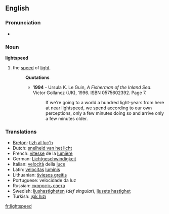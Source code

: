 ==English==

===Pronunciation===
* {{audio|en-us-lightspeed.ogg|Audio (US)}}

===Noun===
'''lightspeed'''

# the [[speed]] of [[light]].
#: '''Quotations'''
#:* '''1994''' - Ursula K. Le Guin, ''A Fisherman of the Inland Sea''. Victor Gollancz (UK), 1996. ISBN 0575602392. Page 7.
#:*: If we're going to a world a hundred light-years from here at near lightspeed, we spend according to our own perceptions, only a few minutes doing so and arrive only a few minutes older.

===Translations===
{{rfc-level|Translations at L3+ (AutoFormat would have corrected level of Translations)}}
* [[Breton]]: [[tizh al luc'h]]
* Dutch: [[snelheid van het licht]] {{f}}
* French: [[vitesse]] de la [[lumière]] {{f}}
* German: [[Lichtgeschwindigkeit]] {{f}}
* Italian: [[velocità]] della [[luce]] {{f}}
* Latin: [[velocitas]] [[lumen|luminis]] {{f}}
* Lithuanian: [[šviesos greitis]] {{m}}
* Portuguese: velocidade da luz {{f}}
* Russian: [[скорость света]] {{f}}
* Swedish: [[ljushastigheten]] (''def singular''), [[ljusets hastighet]]
* Turkish: [[ışık hızı]] {{f}}

[[fr:lightspeed]]